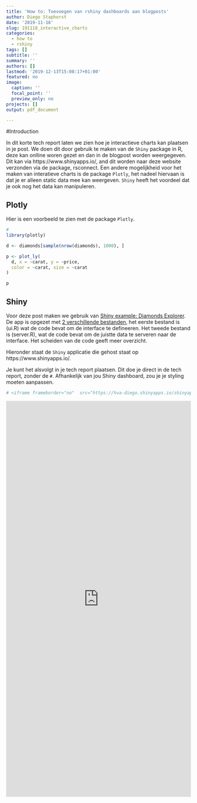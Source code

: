 ```yaml
---
title: 'How to: Toevoegen van rshiny dashboards aan blogposts'
author: Diego Staphorst
date: '2019-11-18'
slug: 191118_interactive_charts
categories:
  - how to
  - rshiny
tags: []
subtitle: ''
summary: ''
authors: []
lastmod: '2019-12-13T15:08:17+01:00'
featured: no
image:
  caption: ''
  focal_point: ''
  preview_only: no
projects: []
output: pdf_document

---
```

#Introduction

In dit korte tech report laten we zien hoe je interactieve charts kan plaatsen in je post. We doen dit door gebruik te maken van de `Shiny` package in R, deze kan onlline woren gezet en dan in de blogpost worden weergegeven. Dit kan via https://www.shinyapps.io/, and dit worden naar deze website verzonden via de package, rsconnect. Een andere mogelijkheid voor het maken van interatieve charts is de package `Plotly`, het nadeel hiervaan is dat je er alleen static data mee kan weergeven. `Shiny` heeft het voordeel dat je ook nog het data kan manipuleren.

## Plotly

Hier is een voorbeeld te zien met de package `Plotly`.
```r
# 
library(plotly)

d <- diamonds[sample(nrow(diamonds), 1000), ]

p <- plot_ly(
  d, x = ~carat, y = ~price,
  color = ~carat, size = ~carat
)

p
```

## Shiny

Voor deze post maken we gebruik van [Shiny example: Diamonds Explorer](https://gist.github.com/jcheng5/3239667). De app is opgezet met [2 verschillende bestanden](https://shiny.rstudio.com/articles/two-file.html), het eerste bestand is (ui.R) wat de code bevat om de interface te defineeren. Het tweede bestand is (server.R), wat de code bevat om de juistte data te serveren naar de interface. Het scheiden van de code geeft meer overzicht.

Hieronder staat de `Shiny` applicatie die gehost staat op https://www.shinyapps.io/.

Je kunt het alsvolgt in je tech report plaatsen. Dit doe je direct in de tech report, zonder de `#`. Afhankelijk van jou Shiny dashboard, zou je je styling moeten aanpassen.
```r
# <iframe frameborder="no"  src="https://hva-diego.shinyapps.io/shinyapps" style="overflow:hidden;position:relative;width:100%;height:1080px;flex-grow: 1;"> </iframe>
```

<iframe frameborder="no"  src="https://hva-diego.shinyapps.io/shinyapps" style="overflow:hidden;position:relative;width:100%;height:1080px;flex-grow: 1;"> </iframe>
